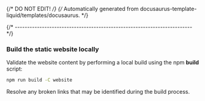{/* DO NOT EDIT! */}
{/* Automatically generated from docusaurus-template-liquid/templates/docusaurus. */}

{/* ------------------------------------------------------------------------ */}

### Build the static website locally

Validate the website content by performing a local build using the npm **build** script:

```sh
npm run build -C website
```

Resolve any broken links that may be identified during the build process.
